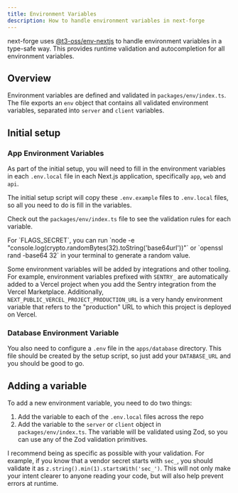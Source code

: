 ```yaml
---
title: Environment Variables
description: How to handle environment variables in next-forge
---
```


next-forge uses [@t3-oss/env-nextjs](https://github.com/t3-oss/t3-env) to handle environment variables in a type-safe way. This provides runtime validation and autocompletion for all environment variables.

## Overview

Environment variables are defined and validated in `packages/env/index.ts`. The file exports an `env` object that contains all validated environment variables, separated into `server` and `client` variables.

## Initial setup

### App Environment Variables

As part of the initial setup, you will need to fill in the environment variables in each `.env.local` file in each Next.js application, specifically `app`, `web` and `api`.

The initial setup script will copy these `.env.example` files to `.env.local` files, so all you need to do is fill in the variables.

Check out the `packages/env/index.ts` file to see the validation rules for each variable.

<Tip>
  For `FLAGS_SECRET`, you can run `node -e "console.log(crypto.randomBytes(32).toString('base64url'))"` or `openssl rand -base64 32` in your terminal to generate a random value.
</Tip>

Some environment variables will be added by integrations and other tooling. For example, environment variables prefixed with `SENTRY_` are automatically added to a Vercel project when you add the Sentry integration from the Vercel Marketplace. Additionally, `NEXT_PUBLIC_VERCEL_PROJECT_PRODUCTION_URL` is a very handy environment variable that refers to the "production" URL to which this project is deployed on Vercel.

### Database Environment Variable

You also need to configure a `.env` file in the `apps/database` directory. This file should be created by the setup script, so just add your `DATABASE_URL` and you should be good to go.

## Adding a variable

To add a new environment variable, you need to do two things:

1. Add the variable to each of the `.env.local` files across the repo
2. Add the variable to the `server` or `client` object in `packages/env/index.ts`. The variable will be validated using Zod, so you can use any of the Zod validation primitives.

I recommend being as specific as possible with your validation. For example, if you know that a vendor secret starts with `sec_`, you should validate it as `z.string().min(1).startsWith('sec_')`. This will not only make your intent clearer to anyone reading your code, but will also help prevent errors at runtime.
